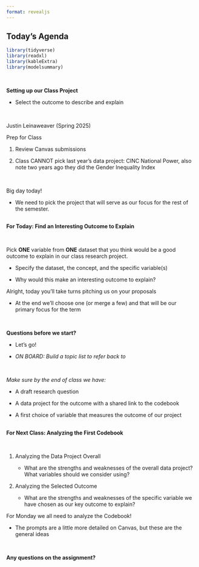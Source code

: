 ```yaml
---
format: revealjs
---
```


## Today's Agenda {background-image="Images/background-data_blue_v4.png" .center}

```r
library(tidyverse)
library(readxl)
library(kableExtra)
library(modelsummary)
```

<br>

::: {.r-fit-text}

**Setting up our Class Project**

- Select the outcome to describe and explain

:::

<br>

::: r-stack
Justin Leinaweaver (Spring 2025)
:::

::: notes
Prep for Class

1. Review Canvas submissions

2. Class CANNOT pick last year's data project: CINC National Power, also note two years ago they did the Gender Inequality Index

<br>

Big day today!

- We need to pick the project that will serve as our focus for the rest of the semester.
:::




## {background-image="Images/background-data_blue_v4.png" .center}

::: {.r-fit-text}
**For Today: Find an Interesting Outcome to Explain**
:::

<br>

Pick **ONE** variable from **ONE** dataset that you think would be a good outcome to explain in our class research project.

- Specify the dataset, the concept, and the specific variable(s)

- Why would this make an interesting outcome to explain?

::: notes

Alright, today you'll take turns pitching us on your proposals

- At the end we'll choose one (or merge a few) and that will be our primary focus for the term

<br>

**Questions before we start?**

- Let's go!

- *ON BOARD: Build a topic list to refer back to*

<br>

*Make sure by the end of class we have:*

- A draft research question

- A data project for the outcome with a shared link to the codebook

- A first choice of variable that measures the outcome of our project
:::




## {background-image="Images/background-data_blue_v4.png" .center}

::: {.r-fit-text}
**For Next Class: Analyzing the First Codebook**
:::

<br>

1. Analyzing the Data Project Overall

    - What are the strengths and weaknesses of the overall data project? What variables should we consider using?
    
2. Analyzing the Selected Outcome 

    - What are the strengths and weaknesses of the specific variable we have chosen as our key outcome to explain? 

::: notes

For Monday we all need to analyze the Codebook!

- The prompts are a little more detailed on Canvas, but these are the general ideas

<br>

**Any questions on the assignment?**

:::